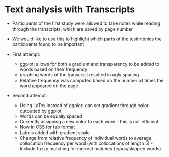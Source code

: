# Text analysis with Transcripts {#textcolor}

- Participants of the first study were allowed to take notes while reading through the transcripts, which are saved by page number
- We would like to use this to highlight which parts of the testimonies the participants found to be important

- First attempt:
  - ggplot: allows for both a gradient and transparency to be added to words based on their frequency
  - graphing words of the transcript resulted in ugly spacing
  - Relative frequency was computed based on the number of times the word appeared on the page
- Second attempt:
  - Using LaTex instead of ggplot: can set gradient through color outputted by ggplot
  - Words can be equally spaced
  - Currently assigning a new color to each word - this is not efficient
  - Now in CSS for tab format
  - Labels added with gradient scale
  - Change from relative frequency of individual words to average collocation frequency per word (with collocations of length 5)
     -Include fuzzy matching for indirect matches (typos/skipped words)
       